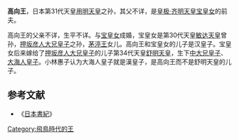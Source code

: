 '''高向王'''，日本第31代天皇[[用明天皇|用明天皇]]之孙，其父不详，是[[皇极天皇|皇极·齐明天皇宝皇女]]的前夫。

高向王的父亲不详，生平不详。与[[皇极天皇|宝皇女]]成婚，宝皇女是第30代天皇[[敏达天皇|敏达天皇]]曾孙，[[押坂彦人大兄皇子|押坂彦人大兄皇子]]之孙，[[茅渟王|茅渟王]]女儿。高向王和宝皇女的儿子是汉皇子。宝皇女后来嫁给了[[押坂彦人大兄皇子|押坂彦人大兄皇子]]的儿子第34代天皇[[舒明天皇|舒明天皇]]，生下[[天智天皇|中大兄皇子]]、[[天武天皇|大海人皇子]]。小林惠子认为大海人皇子就是漢皇子，是高向王而不是舒明天皇的儿子。
== 参考文献 ==
* 《[[日本書紀|日本書紀]]》
{{飛鳥時代皇后}}
{{japan-bio-stub}}
[[Category:飛鳥時代的王|Category:飛鳥時代的王]]